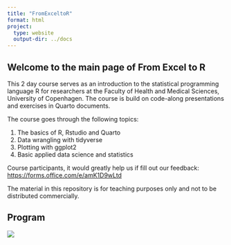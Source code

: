 ```yaml
---
title: "FromExceltoR"
format: html
project:
  type: website
  output-dir: ../docs
---
```


## Welcome to the main page of From Excel to R

This 2 day course serves as an introduction to the statistical programming language R for researchers at the Faculty of Health and Medical Sciences, University of Copenhagen. The course is build on code-along presentations and exercises in Quarto documents. 

The course goes through the following topics:

1. The basics of R, Rstudio and Quarto
2. Data wrangling with tidyverse
3. Plotting with ggplot2
4. Basic applied data science and statistics

Course participants, it would greatly help us if fill out our feedback: <https://forms.office.com/e/amK1D9wLtd>

The material in this repository is for teaching purposes only and not to be distributed commercially.

## Program

![](images/Program.png)
